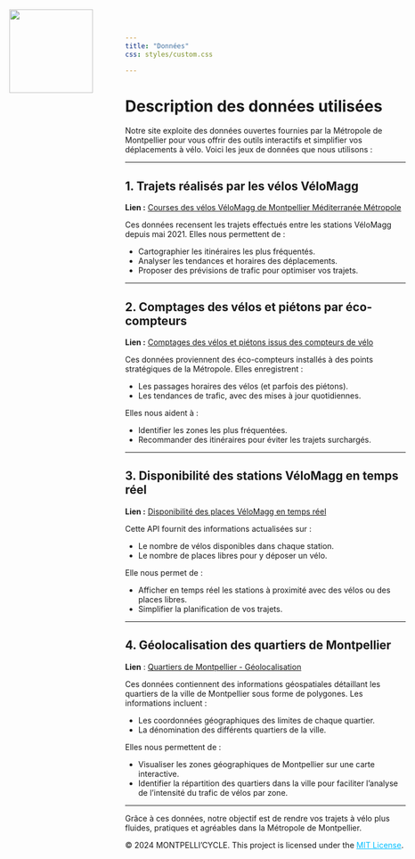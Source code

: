 ```yaml
---
title: "Données"
css: styles/custom.css

---
```

![ ](images/logo.png){style="position: absolute; top: 20px; left: 20px; width: 150px; height: auto;"}

# Description des données utilisées

Notre site exploite des données ouvertes fournies par la Métropole de Montpellier pour vous offrir des outils interactifs et simplifier vos déplacements à vélo. Voici les jeux de données que nous utilisons :

---

## 1. Trajets réalisés par les vélos VéloMagg  
**Lien :** [Courses des vélos VéloMagg de Montpellier Méditerranée Métropole](https://data.montpellier3m.fr/dataset/courses-des-velos-velomagg-de-montpellier-mediterranee-metropole)  

Ces données recensent les trajets effectués entre les stations VéloMagg depuis mai 2021. Elles nous permettent de :  

- Cartographier les itinéraires les plus fréquentés.  
- Analyser les tendances et horaires des déplacements.  
- Proposer des prévisions de trafic pour optimiser vos trajets.

---

## 2. Comptages des vélos et piétons par éco-compteurs  
**Lien :** [Comptages des vélos et piétons issus des compteurs de vélo](https://data.montpellier3m.fr/dataset/comptages-velo-et-pieton-issus-des-compteurs-de-velo)  

Ces données proviennent des éco-compteurs installés à des points stratégiques de la Métropole. Elles enregistrent :  

- Les passages horaires des vélos (et parfois des piétons).  
- Les tendances de trafic, avec des mises à jour quotidiennes.

Elles nous aident à :  

- Identifier les zones les plus fréquentées.  
- Recommander des itinéraires pour éviter les trajets surchargés.

---

## 3. Disponibilité des stations VéloMagg en temps réel  
**Lien :** [Disponibilité des places VéloMagg en temps réel](https://data.montpellier3m.fr/dataset/disponibilite-des-places-velomagg-en-temps-reel)  

Cette API fournit des informations actualisées sur :  

- Le nombre de vélos disponibles dans chaque station.  
- Le nombre de places libres pour y déposer un vélo.

Elle nous permet de :  

- Afficher en temps réel les stations à proximité avec des vélos ou des places libres.  
- Simplifier la planification de vos trajets.

---

## 4. Géolocalisation des quartiers de Montpellier
**Lien** : [Quartiers de Montpellier - Géolocalisation](https://data.montpellier3m.fr/dataset/quartiers-de-montpellier/resource/e6d5ead1-2f25-414d-9484-2971e7367fd8)

Ces données contiennent des informations géospatiales détaillant les quartiers de la ville de Montpellier sous forme de polygones. Les informations incluent :

- Les coordonnées géographiques des limites de chaque quartier.
- La dénomination des différents quartiers de la ville.

Elles nous permettent de :

- Visualiser les zones géographiques de Montpellier sur une carte interactive.
- Identifier la répartition des quartiers dans la ville pour faciliter l’analyse de l’intensité du trafic de vélos par zone.

---

Grâce à ces données, notre objectif est de rendre vos trajets à vélo plus fluides, pratiques et agréables dans la Métropole de Montpellier.



<footer>
  <p>
    &copy; 2024 MONTPELLI'CYCLE. This project is licensed under the 
    <a href="license.html" target="_blank" style="color: #00bfff;">MIT License</a>.
  </p>
</footer>
